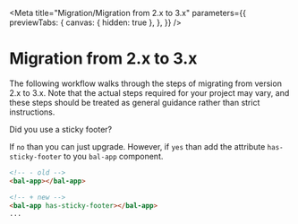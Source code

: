 
<Meta
  title="Migration/Migration from 2.x to 3.x"
  parameters={{
    previewTabs: {
      canvas: { hidden: true },
    },
  }}
/>

# Migration from 2.x to 3.x

The following workflow walks through the steps of migrating from version 2.x to 3.x.
Note that the actual steps required for your project may vary, and these steps should be treated as general guidance rather than strict instructions.

Did you use a sticky footer?

If `no` than you can just upgrade.
However, if `yes` than add the attribute `has-sticky-footer` to you `bal-app` component.

```html
<!-- - old -->
<bal-app></bal-app>

<!-- + new -->
<bal-app has-sticky-footer></bal-app>
...
```

<bal-doc-github link="/stories/migration/02-migration-from-2x-to-3x.stories.mdx"></bal-doc-github>
